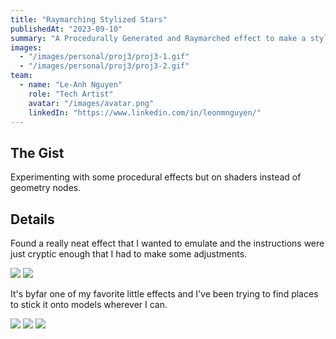 ```yaml
---
title: "Raymarching Stylized Stars"
publishedAt: "2023-09-10"
summary: "A Procedurally Generated and Raymarched effect to make a stylized starry effect."
images:
  - "/images/personal/proj3/proj3-1.gif"
  - "/images/personal/proj3/proj3-2.gif"
team:
  - name: "Le-Anh Nguyen"
    role: "Tech Artist"
    avatar: "/images/avatar.png"
    linkedIn: "https://www.linkedin.com/in/leonmnguyen/"
---
```


## The Gist
Experimenting with some procedural effects but on shaders instead of geometry nodes.

## Details

Found a really neat effect that I wanted to emulate and the instructions were just cryptic enough that I had to make some adjustments.

![](https://youtu.be/WNKFYDe1rek)
![](https://youtu.be/PcNHTyCU_rs)

It's byfar one of my favorite little effects and I've been trying to find places to stick it onto models wherever I can. 

![](/images/personal/proj3/proj3-3.png)
![](/images/personal/proj3/proj3-4.png)
![](/images/personal/proj3/proj3-5.png)